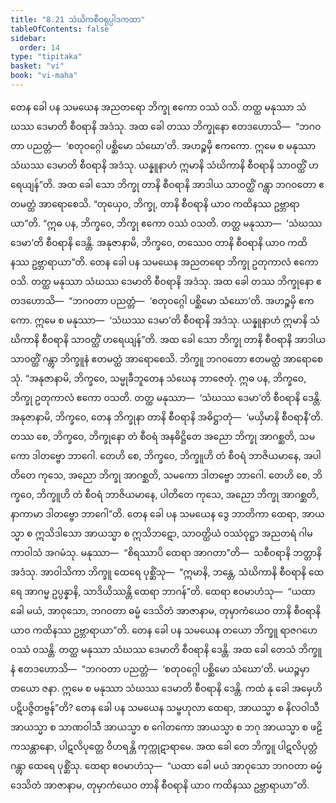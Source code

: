 ```yaml
---
title: "8.21 သံဃိကစီဝရုပ္ပါဒကထာ"
tableOfContents: false
sidebar:
  order: 14
type: "tipitaka"
basket: "vi"
book: "vi-maha"
---
```



<DynamicBreadcrumb />

<Division number="363" book="vi-maha">

<Paragraph number="1692" book="vi-maha">
တေန ခေါ ပန သမယေန အညတရော ဘိက္ခု ဧကော ဝဿံ ဝသိ. တတ္ထ မနုဿာ သံဃဿ ဒေမာတိ စီဝရာနိ အဒံသု. အထ ခေါ တဿ ဘိက္ခုနော ဧတဒဟောသိ—  “ဘဂဝတာ ပညတ္တံ—  ‘စတုဝဂ္ဂေါ ပစ္ဆိမော သံဃော’တိ. အဟဉ္စမှိ ဧကကော. ဣမေ စ မနုဿာ သံဃဿ ဒေမာတိ စီဝရာနိ အဒံသု. ယန္နူနာဟံ ဣမာနိ သံဃိကာနိ စီဝရာနိ သာဝတ္ထိံ ဟရေယျန်”တိ. အထ ခေါ သော ဘိက္ခု တာနိ စီဝရာနိ အာဒါယ သာဝတ္ထိံ ဂန္တွာ ဘဂဝတော ဧတမတ္ထံ အာရောစေသိ. “တုယှေဝ, ဘိက္ခု, တာနိ စီဝရာနိ ယာဝ ကထိနဿ ဥဗ္ဘာရာယာ”တိ. “ဣဓ ပန, ဘိက္ခဝေ, ဘိက္ခု ဧကော ဝဿံ ဝသတိ. တတ္ထ မနုဿာ—  ‘သံဃဿ ဒေမာ’တိ စီဝရာနိ ဒေန္တိ. အနုဇာနာမိ, ဘိက္ခဝေ, တဿေဝ တာနိ စီဝရာနိ ယာဝ ကထိနဿ ဥဗ္ဘာရာယာ”တိ.
</Paragraph>

<Paragraph number="1693" book="vi-maha">
တေန ခေါ ပန သမယေန အညတရော ဘိက္ခု ဥတုကာလံ ဧကော ဝသိ. တတ္ထ မနုဿာ သံဃဿ ဒေမာတိ စီဝရာနိ အဒံသု. အထ ခေါ တဿ ဘိက္ခုနော ဧတဒဟောသိ—  “ဘဂဝတာ ပညတ္တံ—  ‘စတုဝဂ္ဂေါ ပစ္ဆိမော သံဃော’တိ. အဟဉ္စမှိ ဧကကော. ဣမေ စ မနုဿာ—  ‘သံဃဿ ဒေမာ’တိ စီဝရာနိ အဒံသု. ယန္နူနာဟံ ဣမာနိ သံဃိကာနိ စီဝရာနိ သာဝတ္ထိံ ဟရေယျန်”တိ. အထ ခေါ သော ဘိက္ခု တာနိ စီဝရာနိ အာဒါယ သာဝတ္ထိံ ဂန္တွာ ဘိက္ခူနံ ဧတမတ္ထံ အာရောစေသိ. ဘိက္ခူ ဘဂဝတော ဧတမတ္ထံ အာရောစေသုံ. “အနုဇာနာမိ, ဘိက္ခဝေ, သမ္မုခီဘူတေန သံဃေန ဘာဇေတုံ. ဣဓ ပန, ဘိက္ခဝေ, ဘိက္ခု ဥတုကာလံ ဧကော ဝသတိ. တတ္ထ မနုဿာ—  ‘သံဃဿ ဒေမာ’တိ စီဝရာနိ ဒေန္တိ. အနုဇာနာမိ, ဘိက္ခဝေ, တေန ဘိက္ခုနာ တာနိ စီဝရာနိ အဓိဋ္ဌာတုံ—  ‘မယှိမာနိ စီဝရာနီ’တိ. တဿ စေ, ဘိက္ခဝေ, ဘိက္ခုနော တံ စီဝရံ အနဓိဋ္ဌိတေ အညော ဘိက္ခု အာဂစ္ဆတိ, သမကော ဒါတဗ္ဗော ဘာဂေါ. တေဟိ စေ, ဘိက္ခဝေ, ဘိက္ခူဟိ တံ စီဝရံ ဘာဇိယမာနေ, အပါတိတေ ကုသေ, အညော ဘိက္ခု အာဂစ္ဆတိ, သမကော ဒါတဗ္ဗော ဘာဂေါ. တေဟိ စေ, ဘိက္ခဝေ, ဘိက္ခူဟိ တံ စီဝရံ ဘာဇိယမာနေ, ပါတိတေ ကုသေ, အညော ဘိက္ခု အာဂစ္ဆတိ, နာကာမာ ဒါတဗ္ဗော ဘာဂေါ”တိ.
</Paragraph>

<Paragraph number="1694" book="vi-maha">
တေန ခေါ ပန သမယေန ဒွေ ဘာတိကာ ထေရာ, အာယသ္မာ စ ဣသိဒါသော အာယသ္မာ စ ဣသိဘဋော, သာဝတ္ထိယံ ဝဿံဝုဋ္ဌာ အညတရံ ဂါမကာဝါသံ အဂမံသု. မနုဿာ—  “စိရဿာပိ ထေရာ အာဂတာ”တိ—  သစီဝရာနိ ဘတ္တာနိ အဒံသု. အာဝါသိကာ ဘိက္ခူ ထေရေ ပုစ္ဆိံသု—  “ဣမာနိ, ဘန္တေ, သံဃိကာနိ စီဝရာနိ ထေရေ အာဂမ္မ ဥပ္ပန္နာနိ, သာဒိယိဿန္တိ ထေရာ ဘာဂန်”တိ. ထေရာ ဧဝမာဟံသု—  “ယထာ ခေါ မယံ, အာဝုသော, ဘဂဝတာ ဓမ္မံ ဒေသိတံ အာဇာနာမ, တုမှာကံယေဝ တာနိ စီဝရာနိ ယာဝ ကထိနဿ ဥဗ္ဘာရာယာ”တိ.
</Paragraph>

<Paragraph number="1695" book="vi-maha">
တေန ခေါ ပန သမယေန တယော ဘိက္ခူ ရာဇဂဟေ ဝဿံ ဝသန္တိ. တတ္ထ မနုဿာ သံဃဿ ဒေမာတိ စီဝရာနိ ဒေန္တိ. အထ ခေါ တေသံ ဘိက္ခူနံ ဧတဒဟောသိ—  “ဘဂဝတာ ပညတ္တံ—  ‘စတုဝဂ္ဂေါ ပစ္ဆိမော သံဃော’တိ. မယဉ္စမှာ တယော ဇနာ. ဣမေ စ မနုဿာ သံဃဿ ဒေမာတိ စီဝရာနိ ဒေန္တိ. ကထံ နု ခေါ အမှေဟိ ပဋိပဇ္ဇိတဗ္ဗန်”တိ? တေန ခေါ ပန သမယေန သမ္ဗဟုလာ ထေရာ, အာယသ္မာ စ နိလဝါသီ အာယသ္မာ စ သာဏဝါသီ အာယသ္မာ စ ဂေါတကော အာယသ္မာ စ ဘဂု အာယသ္မာ စ ဖဠိကသန္တာနော, ပါဋလိပုတ္တေ ဝိဟရန္တိ ကုက္ကုဋာရာမေ. အထ ခေါ တေ ဘိက္ခူ ပါဋလိပုတ္တံ ဂန္တွာ ထေရေ ပုစ္ဆိံသု. ထေရာ ဧဝမာဟံသု—  “ယထာ ခေါ မယံ အာဝုသော ဘဂဝတာ ဓမ္မံ ဒေသိတံ အာဇာနာမ, တုမှာကံယေဝ တာနိ စီဝရာနိ ယာဝ ကထိနဿ ဥဗ္ဘာရာယာ”တိ.
</Paragraph>
</Division>